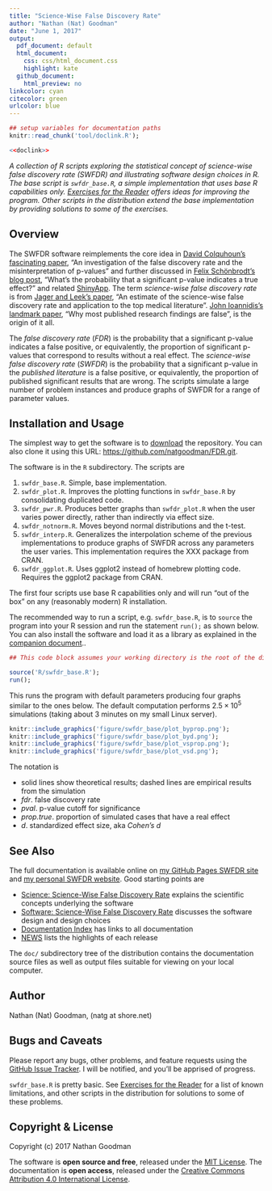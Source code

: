 ```yaml
---
title: "Science-Wise False Discovery Rate"
author: "Nathan (Nat) Goodman"
date: "June 1, 2017"
output:
  pdf_document: default
  html_document:
    css: css/html_document.css
    highlight: kate
  github_document:
    html_preview: no
linkcolor: cyan
citecolor: green
urlcolor: blue
---
```

<!-- README.md is generated from doc/README.Rmd. Please edit that file -->
```r
## setup variables for documentation paths
knitr::read_chunk('tool/doclink.R');
```
```r
<<doclink>>
```

*A collection of R scripts exploring the statistical concept of science-wise false discovery rate (SWFDR) and illustrating software design choices in R. The base script is `swfdr_base.R`, a simple implementation that uses base R capabilities only. [Exercises for the Reader](`r exercises`) offers ideas for improving the program. Other scripts in the distribution extend the base implementation by providing solutions to some of the exercises.*

## Overview
The SWFDR software reimplements the core idea in 
[David Colquhoun's fascinating paper](http://rsos.royalsocietypublishing.org/content/1/3/140216), "An investigation of the false discovery rate and the misinterpretation of p-values" and further discussed in [Felix Schönbrodt's blog post](http://www.nicebread.de/whats-the-probability-that-a-significant-p-value-indicates-a-true-effect/), "What’s the probability that a significant p-value indicates a true effect?" and related  [ShinyApp](http://shinyapps.org/apps/PPV/). The term *science-wise false discovery rate* is from [Jager and Leek's paper](http://doi.org/10.1093/biostatistics/kxt007), "An estimate of the science-wise false discovery rate and application to the top medical literature". [John Ioannidis’s landmark paper](http://dx.plos.org/10.1371/journal.pmed.0020124), “Why most published research findings are false”, is the origin of it all.

The *false discovery rate* (*FDR*) is the probability that a significant p-value indicates a false positive, or equivalently, the proportion of significant p-values that correspond to results without a real effect. The *science-wise false discovery rate* (*SWFDR*) is the probability that a significant p-value in the *published literature* is a false positive, or equivalently, the proportion of published significant results that are wrong. The scripts simulate a large number of problem instances and produce graphs of SWFDR for a range of parameter values. 

## Installation and Usage
The simplest way to get the software is to [download](https://github.com/natgoodman/FDR/archive/master.zip) the repository. You can also clone it using this URL: <https://github.com/natgoodman/FDR.git>.

The software is in the `R` subdirectory. The scripts are

1. `swfdr_base.R`. Simple, base implementation. 
2. `swfdr_plot.R`. Improves the plotting functions in `swfdr_base.R` by consolidating duplicated code.
3. `swfdr_pwr.R`. Produces better graphs than `swfdr_plot.R` when the user varies power directly, rather than indirectly via effect size. 
4. `swfdr_notnorm.R`. Moves beyond normal distributions and the t-test. 
5. `swfdr_interp.R`. Generalizes the interpolation scheme of the previous implementations to produce graphs of SWFDR across any parameters the user varies. This implementation requires the XXX package from CRAN.
6. `swfdr_ggplot.R`. Uses ggplot2 instead of homebrew plotting code. Requires the ggplot2 package from CRAN.

The first four scripts use base R capabilities only and will run "out of the box" on any (reasonably modern) R installation. 

The recommended way to run a script, e.g. `swfdr_base.R`, is to `source` the program into your R session and run the statement `run();`  as shown below. You can also install the software and load it as a library as explained in the [companion document](`r paste(sep='',software,'#installation_and_usage')`)..

``` r
## This code block assumes your working directory is the root of the distribution.

source('R/swfdr_base.R');
run();
```

This runs the program with default parameters producing four graphs similar to the ones below.  The default computation performs $2.5 \times 10^5$ simulations (taking about 3 minutes on my small Linux server).

```r
knitr::include_graphics('figure/swfdr_base/plot_byprop.png');
knitr::include_graphics('figure/swfdr_base/plot_byd.png');
knitr::include_graphics('figure/swfdr_base/plot_vsprop.png');
knitr::include_graphics('figure/swfdr_base/plot_vsd.png');
```

The notation is

-  solid lines show theoretical results; dashed lines are empirical results from the simulation 
-  *fdr*. false discovery rate
-  *pval*. p-value cutoff for significance
-  *prop.true*. proportion of simulated cases that have a real effect
-  *d*. standardized effect size, aka *Cohen's d*

## See Also

The full documentation is available online on [my GitHub Pages SWFDR site](https://natgoodman.github.io/SWFDR) and [my personal SWFDR website](http://hddrugworks.org/ngoodman/NewPro/SWFDR). Good starting points are

- [Science: Science-Wise False Discovery Rate](`r science`) explains the scientific concepts underlying the software
- [Software: Science-Wise False Discovery Rate](`r software`) discusses the software design and design choices
- [Documentation Index](`r docindex`) has links to all documentation
- [NEWS](`r NEWS`) lists the highlights of each release

The `doc/` subdirectory tree of the distribution contains the documentation source files as well as output files suitable for viewing on your local computer.

## Author

Nathan (Nat) Goodman, (natg at shore.net)

## Bugs and Caveats

Please report any bugs, other problems, and feature requests using the [GitHub Issue Tracker](https://github.com/natgoodman/SWFDR/issues). I will be notified, and you'll be apprised of progress.

`swfdr_base.R` is pretty basic. See [Exercises for the Reader](`r exercises`) for a list of known limitations, and other scripts in the distribution for solutions to some of these problems.

## Copyright & License

Copyright (c) 2017 Nathan Goodman

The software is **open source and free**, released under the [MIT License](https://opensource.org/licenses/MIT). The documentation is **open access**, released under the [Creative Commons Attribution 4.0 International License](https://creativecommons.org/licenses/by/4.0).

